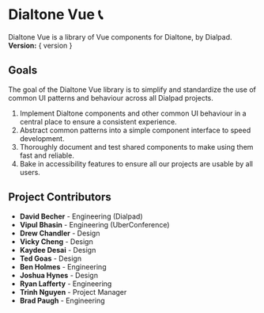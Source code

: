 
<Meta title="Docs/Welcome" />

<LogoContainer>
  <Logo className="example-doc__image" src={dialpadLogo} />
</LogoContainer>

# Dialtone Vue 📞

<Subtitle>
  Dialtone Vue is a library of Vue components for Dialtone, by Dialpad.
</Subtitle>

<div>
  <b>Version:</b> { version }
</div>

## Goals

The goal of the Dialtone Vue library is to simplify and standardize the use of common UI patterns and behaviour across all
Dialpad projects.

1. Implement Dialtone components and other common UI behaviour in a central place to ensure a consistent experience.
2. Abstract common patterns into a simple component interface to speed development.
3. Thoroughly document and test shared components to make using them fast and reliable.
4. Bake in accessibility features to ensure all our projects are usable by all users.

## Project Contributors

- **David Becher** - Engineering (Dialpad)
- **Vipul Bhasin** - Engineering (UberConference)
- **Drew Chandler** - Design
- **Vicky Cheng** - Design
- **Kaydee Desai** - Design
- **Ted Goas** - Design
- **Ben Holmes** - Engineering
- **Joshua Hynes** - Design
- **Ryan Lafferty** - Engineering
- **Trinh Nguyen** - Project Manager
- **Brad Paugh** - Engineering
